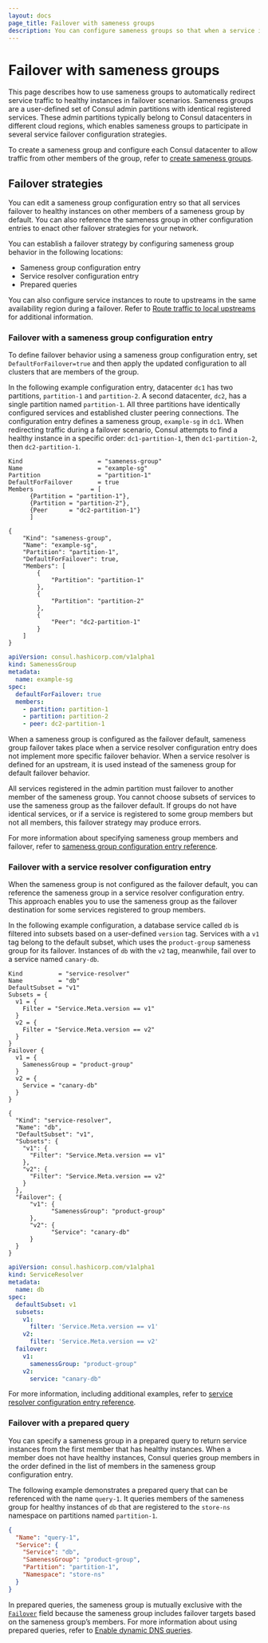 ```yaml
---
layout: docs
page_title: Failover with sameness groups
description: You can configure sameness groups so that when a service instance fails, traffic automatically routes to an identical service instance. Learn how to use sameness groups to create a failover strategy for deployments with multiple datacenters and cluster peering connections.
---
```


# Failover with sameness groups

This page describes how to use sameness groups to automatically redirect service traffic to healthy instances in failover scenarios. Sameness groups are a user-defined set of Consul admin partitions with identical registered services. These admin partitions typically belong to Consul datacenters in different cloud regions, which enables sameness groups to participate in several service failover configuration strategies.

To create a sameness group and configure each Consul datacenter to allow traffic from other members of the group, refer to [create sameness groups](/consul/docs/connect/cluster-peering/usage/create-sameness-groups).

## Failover strategies

You can edit a sameness group configuration entry so that all services failover to healthy instances on other members of a sameness group by default. You can also reference the sameness group in other configuration entries to enact other failover strategies for your network.

You can establish a failover strategy by configuring sameness group behavior in the following locations:

- Sameness group configuration entry
- Service resolver configuration entry
- Prepared queries

You can also configure service instances to route to upstreams in the same availability region during a failover. Refer to [Route traffic to local upstreams](/consul/docs/connect/manage-traffic/route-to-local-upstreams) for additional information.

### Failover with a sameness group configuration entry

To define failover behavior using a sameness group configuration entry, set `DefaultForFailover=true` and then apply the updated configuration to all clusters that are members of the group.

In the following example configuration entry, datacenter `dc1` has two partitions, `partition-1` and `partition-2`. A second datacenter, `dc2`, has a single partition named `partition-1`. All three partitions have identically configured services and established cluster peering connections. The configuration entry defines a sameness group, `example-sg` in `dc1`. When redirecting traffic during a failover scenario, Consul attempts to find a healthy instance in a specific order: `dc1-partition-1`, then `dc1-partition-2`, then `dc2-partition-1`.

<Tabs>

<Tab heading="HCL" group="hcl">

```hcl
Kind                     = "sameness-group"
Name                     = "example-sg"
Partition                = "partition-1"
DefaultForFailover       = true
Members                = [
      {Partition = "partition-1"},
      {Partition = "partition-2"},
      {Peer      = "dc2-partition-1"}
      ]
```

</Tab>

<Tab heading="JSON" group="json">

```
{
    "Kind": "sameness-group",
    "Name": "example-sg",
    "Partition": "partition-1",
    "DefaultForFailover": true,
    "Members": [
        {
            "Partition": "partition-1"
        },
        {
            "Partition": "partition-2"
        },
        {
            "Peer": "dc2-partition-1"
        }
    ]
}
```

</Tab>

<Tab heading="Kubernetes YAML" group="yaml">

```yaml
apiVersion: consul.hashicorp.com/v1alpha1
kind: SamenessGroup
metadata:
  name: example-sg
spec:
  defaultForFailover: true
  members:
    - partition: partition-1
    - partition: partition-2
    - peer: dc2-partition-1
```

</Tab>
</Tabs>

When a sameness group is configured as the failover default, sameness group failover takes place when a service resolver configuration entry does not implement more specific failover behavior. When a service resolver is defined for an upstream, it is used instead of the sameness group for default failover behavior.

All services registered in the admin partition must failover to another member of the sameness group. You cannot choose subsets of services to use the sameness group as the failover default. If groups do not have identical services, or if a service is registered to some group members but not all members, this failover strategy may produce errors.

For more information about specifying sameness group members and failover, refer to [sameness group configuration entry reference](/consul/docs/connect/config-entries/sameness-group).

### Failover with a service resolver configuration entry

When the sameness group is not configured as the failover default, you can reference the sameness group in a service resolver configuration entry. This approach enables you to use the sameness group as the failover destination for some services registered to group members.

In the following example configuration, a database service called `db` is filtered into subsets based on a user-defined `version` tag. Services with a `v1` tag belong to the default subset, which uses the `product-group` sameness group for its failover. Instances of `db` with the `v2` tag, meanwhile, fail over to a service named `canary-db`.

<Tabs>

<Tab heading="HCL" group="hcl">

```hcl
Kind          = "service-resolver"
Name          = "db"
DefaultSubset = "v1"
Subsets = {
  v1 = {
    Filter = "Service.Meta.version == v1"
  }
  v2 = {
    Filter = "Service.Meta.version == v2"
  }
}
Failover {
  v1 = {
    SamenessGroup = "product-group"
  }
  v2 = {
    Service = "canary-db"
  }
}
```

</Tab>

<Tab heading="JSON" group="json">

```
{
  "Kind": "service-resolver",
  "Name": "db",
  "DefaultSubset": "v1",
  "Subsets": {
    "v1": {
      "Filter": "Service.Meta.version == v1"
    },
    "v2": {
      "Filter": "Service.Meta.version == v2"
    }
  },
  "Failover": {
      "v1": {
            "SamenessGroup": "product-group"
      },
      "v2": {
            "Service": "canary-db"
      }
  }
}
```

</Tab>

<Tab heading="Kubernetes YAML" group="yaml">

```yaml
apiVersion: consul.hashicorp.com/v1alpha1
kind: ServiceResolver
metadata:
  name: db
spec:
  defaultSubset: v1
  subsets:
    v1:
      filter: 'Service.Meta.version == v1'
    v2:
      filter: 'Service.Meta.version == v2'
  failover:
    v1:
      samenessGroup: "product-group"
    v2:
      service: "canary-db"
```

</Tab>
</Tabs>

For more information, including additional examples, refer to [service resolver configuration entry reference](/consul/docs/connect/config-entries/service-resolver).

### Failover with a prepared query

You can specify a sameness group in a prepared query to return service instances from the first member that has healthy instances. When a member does not have healthy instances, Consul queries group members in the order defined in the list of members in the sameness group configuration entry.

The following example demonstrates a prepared query that can be referenced with the name `query-1`. It queries members of the sameness group for healthy instances of `db` that are registered to the `store-ns` namespace on partitions named `partition-1`.

```json
{
  "Name": "query-1",
  "Service": {
    "Service": "db",
    "SamenessGroup": "product-group",
    "Partition": "partition-1",
    "Namespace": "store-ns"
  }
}
```

In prepared queries, the sameness group is mutually exclusive with the [`Failover`](/consul/api-docs/query#failover) field because the sameness group includes failover targets based on the sameness group’s members. For more information about using prepared queries, refer to [Enable dynamic DNS queries](/consul/docs/services/discovery/dns-dynamic-lookups).

